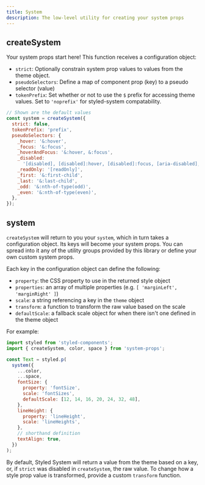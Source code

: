 ```yaml
---
title: System
description: The low-level utility for creating your system props
---
```


## createSystem

Your system props start here! This function receives a configuration object:

- `strict`: Optionally constrain system prop values to values from the theme object.
- `pseudoSelectors`: Define a map of component prop (key) to a pseudo selector (value)
- `tokenPrefix`: Set whether or not to use the `$` prefix for accessing theme values. Set to `'noprefix'` for styled-system compatability.

```js
// Shown are the default values
const system = createSystem({
  strict: false,
  tokenPrefix: 'prefix',
  pseudoSelectors: {
    _hover: '&:hover',
    _focus: '&:focus',
    _hoverAndFocus: '&:hover, &:focus',
    _disabled:
      '[disabled], [disabled]:hover, [disabled]:focus, [aria-disabled], [aria-disabled]:hover, [aria-disabled]:focus',
    _readOnly: '[readOnly]',
    _first: '&:first-child',
    _last: '&:last-child',
    _odd: '&:nth-of-type(odd)',
    _even: '&:nth-of-type(even)',
  },
});
```

## system

`createSystem` will return to you your `system`, which in turn takes a configuration object. Its keys will become your system props. You can spread into it any of the utility groups provided by this library or define your own custom system props.

Each key in the configuration object can define the following:

- `property`: the CSS property to use in the returned style object
- `properties`: an array of multiple properties (e.g. `[ 'marginLeft', 'marginRight' ]`)
- `scale`: a string referencing a key in the `theme` object
- `transform`: a function to transform the raw value based on the scale
- `defaultScale`: a fallback scale object for when there isn't one defined in the theme object

For example:

```js
import styled from 'styled-components';
import { createSystem, color, space } from 'system-props';

const Text = styled.p(
  system({
    ...color,
    ...space,
    fontSize: {
      property: 'fontSize',
      scale: 'fontSizes',
      defaultScale: [12, 14, 16, 20, 24, 32, 48],
    },
    lineHeight: {
      property: 'lineHeight',
      scale: 'lineHeights',
    },
    // shorthand definition
    textAlign: true,
  })
);
```

By default, Styled System will return a value from the theme based on a key, or, if `strict` was disabled in `createSystem`, the raw value. To change how a style prop value is transformed, provide a custom `transform` function.
